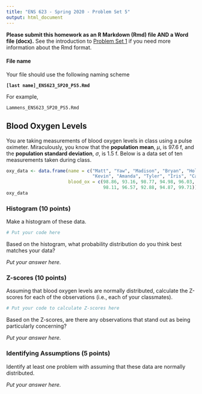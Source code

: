 ```yaml
---
title: "ENS 623 - Spring 2020 - Problem Set 5"
output: html_document
---
```


**Please submit this homework as an R Markdown (Rmd) file AND a Word file (docx).**
See the introduction to [Problem Set 1](http://mlammens.github.io/ENS-623-Research-Stats/problem_sets/Problem-set-1.html) if you need more information about the Rmd format.

#### File name

Your file should use the following naming scheme

**`[last name]_ENS623_SP20_PS5.Rmd`**

For example, 

`Lammens_ENS623_SP20_PS5.Rmd`


## Blood Oxygen Levels

You are taking measurements of blood oxygen levels in class using a pulse oximeter. Miraculously, you know that the **population mean**, $\mu$, is 97.6 f, and the **population standard deviation**, $\sigma$, is 1.5 f.
Below is a data set of ten measurements taken during class.

```r
oxy_data <- data.frame(name = c("Matt", "Yaw", "Madison", "Bryan", "Holly", 
                                "Kevin", "Amanda", "Tyler", "Iris", "Catherine"),
                       blood_ox = c(98.86, 93.16, 98.77, 94.98, 96.03,
                                    98.11, 96.57, 92.88, 94.87, 99.71))
oxy_data
```

### Histogram (10 points)

Make a histogram of these data. 


```r
# Put your code here
```

Based on the histogram, what probability distribution do you think best matches your data?

*Put your answer here.*

### Z-scores (10 points)

Assuming that blood oxygen levels are normally distributed, calculate the Z-scores for each of the observations (i.e., each of your classmates).

```r
# Put your code to calculate Z-scores here
```

Based on the Z-scores, are there any observations that stand out as being particularly concerning?

*Put your answer here.*


### Identifying Assumptions (5 points)

Identify at least one problem with assuming that these data are normally distributed.

*Put your answer here.*

